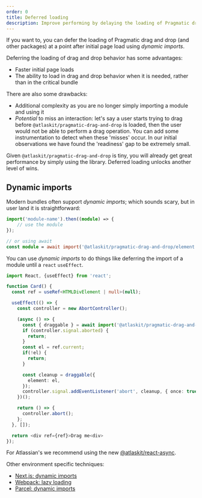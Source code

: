 ```yaml
---
order: 0
title: Deferred loading
description: Improve performing by delaying the loading of Pragmatic drag and drop.
---
```


If you want to, you can defer the loading of Pragmatic drag and drop (and other packages) at a point
after initial page load using _dynamic imports_.

Deferring the loading of drag and drop behavior has some advantages:

- Faster initial page loads
- The ability to load in drag and drop behavior when it is needed, rather than in the critical
  bundle

There are also some drawbacks:

- Additional complexity as you are no longer simply importing a module and using it
- _Potential_ to miss an interaction: let's say a user starts trying to drag before
  `@atlaskit/pragmatic-drag-and-drop` is loaded, then the user would not be able to perform a drag
  operation. You can add some instrumentation to detect when these 'misses' occur. In our initial
  observations we have found the 'readiness' gap to be extremely small.

Given `@atlaskit/pragmatic-drag-and-drop` is tiny, you will already get great performance by simply
using the library. Deferred loading unlocks another level of wins.

## Dynamic imports

Modern bundles often support _dynamic imports_; which sounds scary, but in user land it is
straightforward:

```ts
import('module-name').then((module) => {
	// use the module
});

// or using await
const module = await import('@atlaskit/pragmatic-drag-and-drop/element');
```

You can use _dynamic imports_ to do things like deferring the import of a module until a `react`
`useEffect`.

```ts
import React, {useEffect} from 'react';

function Card() {
  const ref = useRef<HTMLDivElement | null>(null);

  useEffect(() => {
    const controller = new AbortController();

    (async () => {
      const { draggable } = await import('@atlaskit/pragmatic-drag-and-drop/element/adapter');
      if (controller.signal.aborted) {
        return;
      }
      const el = ref.current;
      if(!el) {
        return;
      }

      const cleanup = draggable({
        element: el,
      });
      controller.signal.addEventListener('abort', cleanup, { once: true });
    })();

    return () => {
      controller.abort();
    };
  }, []);

  return <div ref={ref}>Drag me<div>
});
```

For Atlassian's we recommend using the new [@atlaskit/react-async](http://go/react-async).

Other environment specific techniques:

- [Next.js: dynamic imports](https://nextjs.org/docs/advanced-features/dynamic-import)
- [Webpack: lazy loading](https://webpack.js.org/guides/lazy-loading/)
- [Parcel: dynamic imports](https://parceljs.org/features/code-splitting/)
